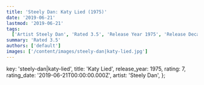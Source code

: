 ```yaml
---
title: 'Steely Dan: Katy Lied (1975)'
date: '2019-06-21'
lastmod: '2019-06-21'
tags:
  ['Artist Steely Dan', 'Rated 3.5', 'Release Year 1975', 'Release Decade 1970']
summary: 'Rated 3.5'
authors: ['default']
images: ['/content/images/steely-dan|katy-lied.jpg']
---
```


  key: 'steely-dan|katy-lied',
  title: 'Katy Lied',
  release_year: 1975,
  rating: 7,
  rating_date: '2019-06-21T00:00:00.000Z',
  artist: 'Steely Dan',
};

<MusicRating data={data} />
